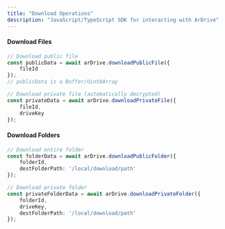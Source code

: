 ```yaml
---
title: "Download Operations"
description: "JavaScript/TypeScript SDK for interacting with ArDrive"
---
```


#### Download Files

```typescript
// Download public file
const publicData = await arDrive.downloadPublicFile({
    fileId
});
// publicData is a Buffer/Uint8Array

// Download private file (automatically decrypted)
const privateData = await arDrive.downloadPrivateFile({
    fileId,
    driveKey
});
```

#### Download Folders

```typescript
// Download entire folder
const folderData = await arDrive.downloadPublicFolder({
    folderId,
    destFolderPath: '/local/download/path'
});

// Download private folder
const privateFolderData = await arDrive.downloadPrivateFolder({
    folderId,
    driveKey,
    destFolderPath: '/local/download/path'
});
```